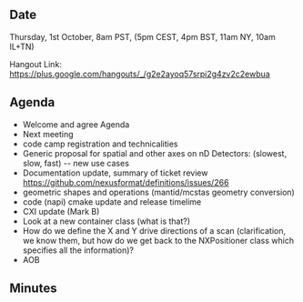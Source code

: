 ==Date==

Thursday, 1st October, 8am PST, (5pm CEST, 4pm BST, 11am NY, 10am IL+TN)

Hangout Link: https://plus.google.com/hangouts/_/g2e2ayoq57srpi2g4zv2c2ewbua

==Agenda==

* Welcome and agree Agenda
* Next meeting
* code camp registration and technicalities
* Generic proposal for spatial and other axes on nD Detectors: (slowest, slow, fast) -- new use cases
* Documentation update, summary of ticket review https://github.com/nexusformat/definitions/issues/266
* geometric shapes and operations (mantid/mcstas geometry conversion)
* code (napi) cmake update and release timelime
* CXI update (Mark B)
* Look at a new container class (what is that?)
* How do we define the X and Y drive directions of a scan (clarification, we know them, but how do we get back to the NXPositioner class which specifies all the information)?
* AOB

==Minutes==